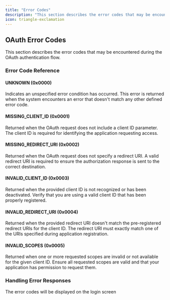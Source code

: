 ```yaml
---
title: "Error Codes"
description: "This section describes the error codes that may be encountered during the OAuth authentication flow."
icon: triangle-exclamation
---
```


## OAuth Error Codes

This section describes the error codes that may be encountered during the OAuth authentication flow.

### Error Code Reference

#### UNKNOWN (0x0000)

Indicates an unspecified error condition has occurred. This error is returned when the system encounters an error that doesn't match any other defined error code.

#### MISSING\_CLIENT\_ID (0x0001)

Returned when the OAuth request does not include a client ID parameter. The client ID is required for identifying the application requesting access.

#### MISSING\_REDIRECT\_URI (0x0002)

Returned when the OAuth request does not specify a redirect URI. A valid redirect URI is required to ensure the authorization response is sent to the correct destination.

#### INVALID\_CLIENT\_ID (0x0003)

Returned when the provided client ID is not recognized or has been deactivated. Verify that you are using a valid client ID that has been properly registered.

#### INVALID\_REDIRECT\_URI (0x0004)

Returned when the provided redirect URI doesn't match the pre-registered redirect URIs for the client ID. The redirect URI must exactly match one of the URIs specified during application registration.

#### INVALID\_SCOPES (0x0005)

Returned when one or more requested scopes are invalid or not available for the given client ID. Ensure all requested scopes are valid and that your application has permission to request them.

### Handling Error Responses

The error codes will be displayed on the login screen
